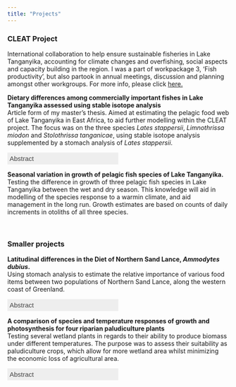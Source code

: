 ```yaml
---
title: "Projects"
---
```

<head>
<meta name="viewport" content="width=device-width, initial-scale=1">
<style>
.accordion {
  background-color: #eee;
  color: #444;
  cursor: pointer;
  padding: 5px;
  width: 50%;
  border: none;
  text-align: left;
  outline: none;
  font-size: 15px;
  transition: 0.4s;
}

.active, .accordion:hover {
  background-color: #ccc; 
}

.panel {
  padding: 0 18px;
  display: none;
  background-color: white;
  overflow: hidden;
}
</style>
</head>

### CLEAT Project
International collaboration to help ensure sustainable fisheries in Lake Tanganyika, accounting for climate changes and overfishing, social aspects and capacity building in the region.
I was a part of workpackage 3, 'Fish productivity', but also partook in annual meetings, discussion and planning amongst other workgroups. For more info, please click <a href="https://www.w3schools.com/html/html_links.asp">here.</a>

<p>**Dietary differences among commercially important fishes in Lake Tanganyika assessed using stable isotope analysis**  
Article form of my master's thesis. Aimed at estimating the pelagic food web of Lake Tanganyika in East Africa, to aid further modelling within the CLEAT project. The focus was on the three species _Lates stappersii_, _Limnothrissa miodon_ and _Stolothrissa tanganicae_, using stable isotope analysis supplemented by a stomach analysis of _Lates stappersii_.  </p>
<button class="accordion">Abstract</button>
<div class="panel">
  <p>The pelagic fishery of Lake Tanganyika, which is largely made up of the three species *Lates stappersii*, *Limnothrissa miodon* and *Stolothrissa tanganicae*, has been declining, and there are disagreements as to the primary underlying cause. Because of this, detailed knowledge of the systems food web is required. The aim of this study is to elucidate the diets of the three species. Muscle tissue samples for stable isotope analysis were sampled from February through April, along with supplementary stomachs from *L. stappersii*, for use in stomach analysis. The stomach analysis showed a change in diet composition throughout the life cycle of the fish, shifting from copepods, to fish larvae supplemented by shrimps, to whole fish prey as the fish grew. Stable carbon and nitrogen isotope values from fish muscle were consistent with this, and furthermore showed no differences between the species when sizes were accounted for. This suggests that the diet of the pelagic fish species is a function of size, rather than species. Fish below 80mm total length were likely to consume primarily copepods, supplemented by shrimps. Around 80mm a shift to primarily feeding on fish larvae, still supplemented by shrimps and/or copepods, was observed. In the case of *L. stappersii*, the fish grow large enough to consume whole fish when they reach a total length of 250mm, after which whole fish, namely *S. tanganicae*, compose the majority of the food consumed.</p>
</div>  

**Seasonal variation in growth of pelagic fish species of Lake Tanganyika.**  
Testing the difference in growth of three pelagic fish species in Lake Tanganyika between the wet and dry season. This knowledge will aid in modelling of the species response to a warmin climate, and aid management in the long run. Growth estimates are based on counts of daily increments in otoliths of all three species.

<br>

### Smaller projects
<p>**Latitudinal differences in the Diet of Northern Sand Lance, _Ammodytes dubius_.**  
Using stomach analysis to estimate the relative importance of various food items between two populations of Northern Sand Lance, along the western coast of Greenland.</p>  
<button class="accordion">Abstract</button>
<div class="panel">
  <p>The schooling pelagic forage fish Northern sand lance, *Ammodytes dubius*, is an important species in the northern atlantic, due to its role in linking the lower and higher trophic levels, allowing the energy produced by the planktonic species to reach seabirds and higher mammals. Knowledge of sand lance diet composition in the arctic is, however, lacking. This study examines differences in sand lance diet at 2 latitudes off the western coast of Greenland, by analyzing their stomach content. Results indicate that amphipods and copepods were the main food subjects, contributing roughly 98% of total carbon consumed. Amphipods contribute up towards 40% of carbon consumed at the southern location, whilst being neglectible in the northern station, where copepods make up virtually all food consumed. The copepod species, *Calanus finmarchicus*, *C. glacialis* and *C. hyperboreus* were the primary food items, with *C. hyperboreus* being more important at the northern station, and *C. finmarchicus* and *C. glacialis* dominating the southern station diet composition. This information may improve modelling of sand lance response to climate change, by allowing models to account for the spatial variability in importance of prey species.</p>  
</div>  

<p>**A comparison of species and temperature responses of growth and photosynthesis for four riparian paludiculture plants**  
Testing several wetland plants in regards to their ability to produce biomass under different temperatures. The purpose was to assess their suitability as paludiculture crops, which allow for more wetland area whilst minimizing the economic loss of agricultural area.</p>
<button class="accordion">Abstract</button>
<div class="panel">
  <p>Riparian plants, suitable for peatland cultivation, has been investigated in relation to their ability to produce biomass at different temperatures. The plants investigated were *Salix viminalis*, *Pennisetum purpureum, Arundo donax* and *Phragmites australis*. Individuals of each species were kept in climate chambers at either 20 or 30 °C for 21 days, after which chosen physiological traits were measured. Pigment content (chlorophyll and carotenoids) and ratio changed with both species and temperature, with *P. australis* containing the most chlorophyll. Pmax was highest for *P. australis*, and temperature impacted species differently. *Phragmites australis* and *S. viminalis* acclimated to 20 °C increased their Pmax drastically when measured at 30 °C.  The highest relative growth rate (RGR) was found in P. australis and A. donax at both temperatures, and temperature appeared to increase the growth rate. A significant relationship was found between RGR, and both chlorophyll content of leaves and Pmax, but no relationship was found between RGR and SLA. In terms of overall suitability for paludiculture, *P. australis* seemed the best, as it had the highest RGR, Pmax and chlorophyll content, while also exhibiting great adaptability to varying temperatures, a trait that might prove desirable in temperate regions.</p>
</div>

<script>
var acc = document.getElementsByClassName("accordion");
var i;

for (i = 0; i < acc.length; i++) {
  acc[i].addEventListener("click", function() {
    this.classList.toggle("active");
    var panel = this.nextElementSibling;
    if (panel.style.display === "block") {
      panel.style.display = "none";
    } else {
      panel.style.display = "block";
    }
  });
}
</script>
